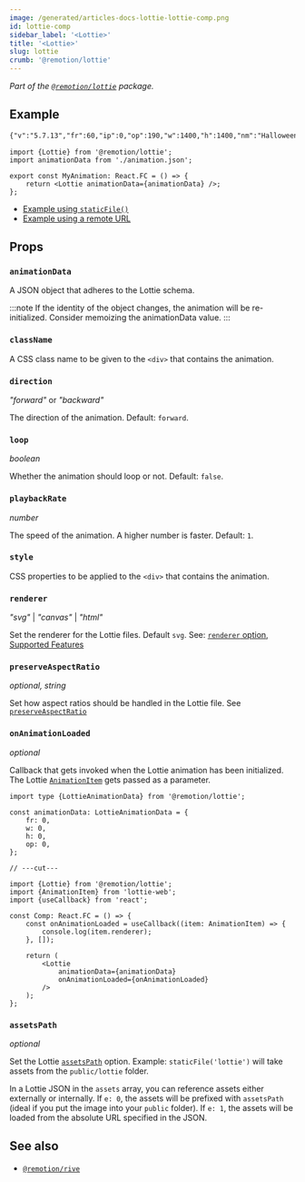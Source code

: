 ```yaml
---
image: /generated/articles-docs-lottie-lottie-comp.png
id: lottie-comp
sidebar_label: '<Lottie>'
title: '<Lottie>'
slug: lottie
crumb: '@remotion/lottie'
---
```


_Part of the [`@remotion/lottie`](/docs/lottie) package._

## Example

```txt title="animation.json"
{"v":"5.7.13","fr":60,"ip":0,"op":190,"w":1400,"h":1400,"nm":"Halloween4","ddd":0,"assets":[],"layers":[{"ddd":0,"ind":1,"ty":4,"nm":"syes2 Outlines","sr":1,"ks":{"o":{"a":1,"k":[{"i":{"x":[0.667],"y":[1]},"o":{"x":[0.333],"y":[0]},"t":81,"s":[0]},{"i":{"x":[0.833],"y":[1]},"o":{"x":[0.167],"y":[0]},"t":126,"s":[100]},{"i":{"x":[0.833],"y":[1]},"o":{"x":[0.167],"y":[0]},"t":180,"s":[100]},{"t":189,"s":[0]}],"ix":11},"r":{"a":0,"k":0,"ix":10},"p":{"a":0,"k":[700,700,0],"ix":2,"l":2},"a":{"a":0,"k":[700,700,0],"ix":1,"l":2},"s":{"a":0,"k":[81,81,100],"ix":6,"l":2}},"ao":0,"shapes":[{"ty":"gr","it":[{"ind":0,"ty":"sh","ix":1,"ks":{"a":0,"k":{"i":[[23.598,4.338],[-16.144,12.513],[-14.406,-3.486],[-5.783,-9.989],[5.551,-10.333],[13.41,0.622]],"o":[[13.06,-15.846],[12.84,-9.954],[11.369,2.748],[5.304,9.168],[-6.815,12.675],[-27.865,-1.285]],"v":[[-60.747,25.943],[-16.719,-16.816],[26.301,-32.49],[50.867,-9.75],[55.196,21.422],[18.174,35.354]],"c":true},"ix":2},"nm":"Path 1","mn":"ADBE Vector Shape - Group","hd":false},{"ty":"fl","c":{"a":0,"k":[0.075,0.035000000748,0.071000005685,1],"ix":4},"o":{"a":0,"k":100,"ix":5},"r":1,"bm":0,"nm":"Fill 1","mn":"ADBE Vector Graphic - Fill","hd":false},{"ty":"tr","p":{"a":0,"k":[1016.351,648.256],"ix":2},"a":{"a":0,"k":[0,0],"ix":1},"s":{"a":0,"k":[100,100],"ix":3},"r":{"a":0,"k":0,"ix":6},"o":{"a":0,"k":100,"ix":7},"sk":{"a":0,"k":0,"ix":4},"sa":{"a":0,"k":0,"ix":5},"nm":"Transform"}],"nm":"Group 1","np":2,"cix":2,"bm":0,"ix":1,"mn":"ADBE Vector Group","hd":false},{"ty":"gr","it":[{"ind":0,"ty":"sh","ix":1,"ks":{"a":0,"k":{"i":[[8.588,-5.228],[-0.529,-9.563],[-2.631,-4.201],[-26.415,-19.799],[-0.591,17.05],[11.075,13.562]],"o":[[-8.602,5.235],[0.295,5.194],[17.663,28.208],[8.121,-15.849],[0.646,-18.677],[-11.088,-13.558]],"v":[[-28.393,-48.557],[-43.638,-24.21],[-38.246,-10.278],[32.714,58.061],[43.521,7.485],[31.676,-44.504]],"c":true},"ix":2},"nm":"Path 1","mn":"ADBE Vector Shape - Group","hd":false},{"ty":"fl","c":{"a":0,"k":[0.075,0.035000000748,0.071000005685,1],"ix":4},"o":{"a":0,"k":100,"ix":5},"r":1,"bm":0,"nm":"Fill 1","mn":"ADBE Vector Graphic - Fill","hd":false},{"ty":"tr","p":{"a":0,"k":[868.17,595.655],"ix":2},"a":{"a":0,"k":[0,0],"ix":1},"s":{"a":0,"k":[100,100],"ix":3},"r":{"a":0,"k":0,"ix":6},"o":{"a":0,"k":100,"ix":7},"sk":{"a":0,"k":0,"ix":4},"sa":{"a":0,"k":0,"ix":5},"nm":"Transform"}],"nm":"Group 2","np":2,"cix":2,"bm":0,"ix":2,"mn":"ADBE Vector Group","hd":false}],"ip":0,"op":190,"st":0,"bm":0},{"ddd":0,"ind":2,"ty":4,"nm":"mouth Outlines","sr":1,"ks":{"o":{"a":1,"k":[{"i":{"x":[0.667],"y":[1]},"o":{"x":[0.333],"y":[0]},"t":126,"s":[0]},{"i":{"x":[0.833],"y":[1]},"o":{"x":[0.333],"y":[0]},"t":165,"s":[100]},{"i":{"x":[0.833],"y":[1]},"o":{"x":[0.167],"y":[0]},"t":180,"s":[100]},{"t":189,"s":[0]}],"ix":11},"r":{"a":0,"k":0,"ix":10},"p":{"a":0,"k":[700,700,0],"ix":2,"l":2},"a":{"a":0,"k":[700,700,0],"ix":1,"l":2},"s":{"a":0,"k":[81,81,100],"ix":6,"l":2}},"ao":0,"shapes":[{"ty":"gr","it":[{"ind":0,"ty":"sh","ix":1,"ks":{"a":0,"k":{"i":[[7.317,2.572],[-55.276,18.748],[-3.219,58.553],[13.379,-15.2],[1.988,11.645],[11.29,-14.437],[2.065,14.99],[13.311,-16.182],[4.956,16.23],[8.899,-17.054],[6.334,14.712],[1.491,-17.313],[7.875,10.834],[-1.962,-12.524]],"o":[[22.414,49.865],[55.282,-18.752],[-13.38,15.196],[-1.989,-11.659],[-11.301,14.427],[-6.001,-13.214],[-11.037,17.796],[-9.974,-12.898],[-4.967,18.206],[-8.578,-13.169],[-4.002,17.253],[-7.88,-10.845],[1.974,12.524],[-6.802,-0.536]],"v":[[-120.666,3.985],[16.998,59.13],[120.665,-77.878],[80.514,-32.268],[74.554,-67.213],[40.654,-23.918],[28.508,-66.494],[-8.082,-15.423],[-30.68,-59.515],[-51.564,-6.359],[-73.981,-48.265],[-82.225,3.686],[-105.874,-28.833],[-99.963,8.752]],"c":true},"ix":2},"nm":"Path 1","mn":"ADBE Vector Shape - Group","hd":false},{"ty":"fl","c":{"a":0,"k":[0.075,0.035000000748,0.071000005685,1],"ix":4},"o":{"a":0,"k":100,"ix":5},"r":1,"bm":0,"nm":"Fill 1","mn":"ADBE Vector Graphic - Fill","hd":false},{"ty":"tr","p":{"a":0,"k":[546.778,620.971],"ix":2},"a":{"a":0,"k":[0,0],"ix":1},"s":{"a":0,"k":[100,100],"ix":3},"r":{"a":0,"k":0,"ix":6},"o":{"a":0,"k":100,"ix":7},"sk":{"a":0,"k":0,"ix":4},"sa":{"a":0,"k":0,"ix":5},"nm":"Transform"}],"nm":"Group 1","np":2,"cix":2,"bm":0,"ix":1,"mn":"ADBE Vector Group","hd":false}],"ip":0,"op":190,"st":0,"bm":0},{"ddd":0,"ind":3,"ty":4,"nm":"eyes Outlines","sr":1,"ks":{"o":{"a":1,"k":[{"i":{"x":[0.667],"y":[1]},"o":{"x":[0.333],"y":[0]},"t":45,"s":[0]},{"i":{"x":[0.833],"y":[1]},"o":{"x":[0.333],"y":[0]},"t":90,"s":[100]},{"i":{"x":[0.833],"y":[1]},"o":{"x":[0.167],"y":[0]},"t":180,"s":[100]},{"t":189,"s":[0]}],"ix":11},"r":{"a":0,"k":0,"ix":10},"p":{"a":0,"k":[700,700,0],"ix":2,"l":2},"a":{"a":0,"k":[700,700,0],"ix":1,"l":2},"s":{"a":0,"k":[81,81,100],"ix":6,"l":2}},"ao":0,"shapes":[{"ty":"gr","it":[{"ind":0,"ty":"sh","ix":1,"ks":{"a":0,"k":{"i":[[-7.396,4.729],[-19.62,-29.593],[4.757,-6.698],[3.418,0.553],[3.092,1.532],[20.959,-9.584],[5.658,5.583],[-3.349,8.47]],"o":[[31.578,-20.161],[3.851,5.791],[-2.607,3.689],[-3.404,-0.546],[-18.538,-9.155],[-7.691,3.517],[-5.026,-4.942],[3.335,-8.474]],"v":[[-38.476,-16.268],[50.238,0.056],[52.279,22.001],[42.187,26.309],[32.713,22.262],[-29.641,29.118],[-52.01,30.845],[-53.511,6.705]],"c":true},"ix":2},"nm":"Path 1","mn":"ADBE Vector Shape - Group","hd":false},{"ty":"fl","c":{"a":0,"k":[0.075,0.035000000748,0.071000005685,1],"ix":4},"o":{"a":0,"k":100,"ix":5},"r":1,"bm":0,"nm":"Fill 1","mn":"ADBE Vector Graphic - Fill","hd":false},{"ty":"tr","p":{"a":0,"k":[593.479,470.1],"ix":2},"a":{"a":0,"k":[0,0],"ix":1},"s":{"a":0,"k":[100,100],"ix":3},"r":{"a":0,"k":0,"ix":6},"o":{"a":0,"k":100,"ix":7},"sk":{"a":0,"k":0,"ix":4},"sa":{"a":0,"k":0,"ix":5},"nm":"Transform"}],"nm":"Group 1","np":2,"cix":2,"bm":0,"ix":1,"mn":"ADBE Vector Group","hd":false},{"ty":"gr","it":[{"ind":0,"ty":"sh","ix":1,"ks":{"a":0,"k":{"i":[[7.389,-0.306],[10.089,-32.457],[-5.582,-2.562],[-2.79,2.184],[-2.306,2.765],[-20.077,3.744],[-3.576,7.127],[4.767,4.621]],"o":[[-31.53,1.33],[-1.975,6.351],[3.057,1.398],[2.789,-2.191],[13.781,-16.557],[7.361,-1.367],[3.173,-6.334],[-4.775,-4.616]],"v":[[24.553,-38.597],[-47.578,19.949],[-44.355,37.505],[-34.765,35.475],[-27.572,27.482],[27.256,0.095],[46.764,-10.272],[42.601,-29.199]],"c":true},"ix":2},"nm":"Path 1","mn":"ADBE Vector Shape - Group","hd":false},{"ty":"fl","c":{"a":0,"k":[0.075,0.035000000748,0.071000005685,1],"ix":4},"o":{"a":0,"k":100,"ix":5},"r":1,"bm":0,"nm":"Fill 1","mn":"ADBE Vector Graphic - Fill","hd":false},{"ty":"tr","p":{"a":0,"k":[440.244,517.803],"ix":2},"a":{"a":0,"k":[0,0],"ix":1},"s":{"a":0,"k":[100,100],"ix":3},"r":{"a":0,"k":0,"ix":6},"o":{"a":0,"k":100,"ix":7},"sk":{"a":0,"k":0,"ix":4},"sa":{"a":0,"k":0,"ix":5},"nm":"Transform"}],"nm":"Group 2","np":2,"cix":2,"bm":0,"ix":2,"mn":"ADBE Vector Group","hd":false}],"ip":0,"op":190,"st":0,"bm":0},{"ddd":0,"ind":4,"ty":4,"nm":"mouth2 Outlines","sr":1,"ks":{"o":{"a":1,"k":[{"i":{"x":[0.667],"y":[1]},"o":{"x":[0.333],"y":[0]},"t":126,"s":[0]},{"i":{"x":[0.833],"y":[1]},"o":{"x":[0.333],"y":[0]},"t":165,"s":[100]},{"i":{"x":[0.833],"y":[1]},"o":{"x":[0.167],"y":[0]},"t":180,"s":[100]},{"t":189,"s":[0]}],"ix":11},"r":{"a":0,"k":0,"ix":10},"p":{"a":0,"k":[700,700,0],"ix":2,"l":2},"a":{"a":0,"k":[700,700,0],"ix":1,"l":2},"s":{"a":0,"k":[81,81,100],"ix":6,"l":2}},"ao":0,"shapes":[{"ty":"gr","it":[{"ind":0,"ty":"sh","ix":1,"ks":{"a":0,"k":{"i":[[11.047,0.956],[0.35,-0.144],[0.901,-1.041],[0.453,-0.618],[6.272,-1.931],[2.02,4.882],[0.962,4.226],[1.458,0.346],[11.15,-8.673],[-0.171,2.531],[1.951,12.662],[3.18,1.45],[13.157,-7.11],[0.926,1.658],[-0.976,17.147],[1.614,1.247],[12.07,-2.924],[0.343,1.504],[-0.344,14.485],[7.543,12.506],[-22.114,-32.028],[-40.746,1.47],[-15.773,3.874],[-20.658,19.937]],"o":[[-0.372,0.196],[-1.807,0.783],[-0.48,0.584],[-3.758,5.235],[-6.691,2.037],[-1.635,-3.985],[-1.457,-0.333],[-12.07,7.424],[-2.192,1.704],[0.879,-13.049],[-3.256,-1.326],[-12.922,7.606],[-1.69,0.913],[-8.038,-14.387],[-1.649,-1.216],[-11.946,3.538],[-1.422,0.347],[-3.057,-14.063],[-9.542,-10.892],[-13.918,42.095],[22.116,32.017],[15.849,-0.563],[26.731,-6.576],[-11.239,0.395]],"v":[[92.391,39.28],[91.312,39.895],[89.958,40.758],[88.632,42.688],[73.251,56.833],[59.978,46.164],[56.337,33.77],[51.953,32.747],[19.356,61.315],[14.203,58.736],[12.404,19.979],[2.697,15.895],[-36.016,38.817],[-40.639,37.952],[-45.022,-12.052],[-49.907,-15.751],[-85.63,-4.227],[-88.88,-5.848],[-86.097,-49.696],[-111.915,-84.732],[-98.622,33.936],[2.875,83.262],[50.47,75.383],[125.833,40.211]],"c":true},"ix":2},"nm":"Path 1","mn":"ADBE Vector Shape - Group","hd":false},{"ty":"fl","c":{"a":0,"k":[0.075,0.035000000748,0.071000005685,1],"ix":4},"o":{"a":0,"k":100,"ix":5},"r":1,"bm":0,"nm":"Fill 1","mn":"ADBE Vector Graphic - Fill","hd":false},{"ty":"tr","p":{"a":0,"k":[902.385,716.475],"ix":2},"a":{"a":0,"k":[0,0],"ix":1},"s":{"a":0,"k":[100,100],"ix":3},"r":{"a":0,"k":0,"ix":6},"o":{"a":0,"k":100,"ix":7},"sk":{"a":0,"k":0,"ix":4},"sa":{"a":0,"k":0,"ix":5},"nm":"Transform"}],"nm":"Group 1","np":2,"cix":2,"bm":0,"ix":1,"mn":"ADBE Vector Group","hd":false}],"ip":0,"op":190,"st":0,"bm":0},{"ddd":0,"ind":5,"ty":4,"nm":"bag Outlines","sr":1,"ks":{"o":{"a":1,"k":[{"i":{"x":[0.667],"y":[1]},"o":{"x":[0.333],"y":[0]},"t":0,"s":[0]},{"i":{"x":[0.833],"y":[1]},"o":{"x":[0.333],"y":[0]},"t":45,"s":[100]},{"i":{"x":[0.833],"y":[1]},"o":{"x":[0.167],"y":[0]},"t":180,"s":[100]},{"t":189,"s":[0]}],"ix":11},"r":{"a":0,"k":0,"ix":10},"p":{"a":1,"k":[{"i":{"x":0.667,"y":1},"o":{"x":0.333,"y":0},"t":0,"s":[700,856,0],"to":[0,-26,0],"ti":[0,26,0]},{"t":45,"s":[700,700,0]}],"ix":2,"l":2},"a":{"a":0,"k":[700,700,0],"ix":1,"l":2},"s":{"a":0,"k":[81,81,100],"ix":6,"l":2}},"ao":0,"shapes":[{"ty":"gr","it":[{"ind":0,"ty":"sh","ix":1,"ks":{"a":0,"k":{"i":[[0,0],[8.615,2.583]],"o":[[-8.625,-2.576],[0,0]],"v":[[12.924,3.867],[-12.924,-3.867]],"c":false},"ix":2},"nm":"Path 1","mn":"ADBE Vector Shape - Group","hd":false},{"ty":"st","c":{"a":0,"k":[0.075,0.035000000748,0.071000005685,1],"ix":3},"o":{"a":0,"k":100,"ix":4},"w":{"a":0,"k":0.5,"ix":5},"lc":2,"lj":1,"ml":10,"bm":0,"nm":"Stroke 1","mn":"ADBE Vector Graphic - Stroke","hd":false},{"ty":"tr","p":{"a":0,"k":[600.913,847.655],"ix":2},"a":{"a":0,"k":[0,0],"ix":1},"s":{"a":0,"k":[100,100],"ix":3},"r":{"a":0,"k":0,"ix":6},"o":{"a":0,"k":100,"ix":7},"sk":{"a":0,"k":0,"ix":4},"sa":{"a":0,"k":0,"ix":5},"nm":"Transform"}],"nm":"Group 1","np":2,"cix":2,"bm":0,"ix":1,"mn":"ADBE Vector Group","hd":false},{"ty":"gr","it":[{"ind":0,"ty":"sh","ix":1,"ks":{"a":0,"k":{"i":[[0,0],[0.526,16.058]],"o":[[-3.854,-15.354],[0,0]],"v":[[3.306,23.664],[-3.306,-23.663]],"c":false},"ix":2},"nm":"Path 1","mn":"ADBE Vector Shape - Group","hd":false},{"ty":"st","c":{"a":0,"k":[0.075,0.035000000748,0.071000005685,1],"ix":3},"o":{"a":0,"k":100,"ix":4},"w":{"a":0,"k":0.5,"ix":5},"lc":2,"lj":1,"ml":10,"bm":0,"nm":"Stroke 1","mn":"ADBE Vector Graphic - Stroke","hd":false},{"ty":"tr","p":{"a":0,"k":[637.784,816.297],"ix":2},"a":{"a":0,"k":[0,0],"ix":1},"s":{"a":0,"k":[100,100],"ix":3},"r":{"a":0,"k":0,"ix":6},"o":{"a":0,"k":100,"ix":7},"sk":{"a":0,"k":0,"ix":4},"sa":{"a":0,"k":0,"ix":5},"nm":"Transform"}],"nm":"Group 2","np":2,"cix":2,"bm":0,"ix":2,"mn":"ADBE Vector Group","hd":false},{"ty":"gr","it":[{"ind":0,"ty":"sh","ix":1,"ks":{"a":0,"k":{"i":[[0,0],[1.099,64.303]],"o":[[8.364,-64.161],[0,0]],"v":[[-33.274,90.516],[32.175,-90.516]],"c":false},"ix":2},"nm":"Path 1","mn":"ADBE Vector Shape - Group","hd":false},{"ty":"st","c":{"a":0,"k":[0.075,0.035000000748,0.071000005685,1],"ix":3},"o":{"a":0,"k":100,"ix":4},"w":{"a":0,"k":0.5,"ix":5},"lc":2,"lj":1,"ml":10,"bm":0,"nm":"Stroke 1","mn":"ADBE Vector Graphic - Stroke","hd":false},{"ty":"tr","p":{"a":0,"k":[704.139,727.834],"ix":2},"a":{"a":0,"k":[0,0],"ix":1},"s":{"a":0,"k":[100,100],"ix":3},"r":{"a":0,"k":0,"ix":6},"o":{"a":0,"k":100,"ix":7},"sk":{"a":0,"k":0,"ix":4},"sa":{"a":0,"k":0,"ix":5},"nm":"Transform"}],"nm":"Group 3","np":2,"cix":2,"bm":0,"ix":3,"mn":"ADBE Vector Group","hd":false},{"ty":"gr","it":[{"ind":0,"ty":"sh","ix":1,"ks":{"a":0,"k":{"i":[[0,0],[-17.84,-0.216]],"o":[[12.329,-13.789],[0,0]],"v":[[-24.055,10.932],[24.055,-10.716]],"c":false},"ix":2},"nm":"Path 1","mn":"ADBE Vector Shape - Group","hd":false},{"ty":"st","c":{"a":0,"k":[0.075,0.035000000748,0.071000005685,1],"ix":3},"o":{"a":0,"k":100,"ix":4},"w":{"a":0,"k":0.5,"ix":5},"lc":2,"lj":1,"ml":10,"bm":0,"nm":"Stroke 1","mn":"ADBE Vector Graphic - Stroke","hd":false},{"ty":"tr","p":{"a":0,"k":[631.898,872.32],"ix":2},"a":{"a":0,"k":[0,0],"ix":1},"s":{"a":0,"k":[100,100],"ix":3},"r":{"a":0,"k":0,"ix":6},"o":{"a":0,"k":100,"ix":7},"sk":{"a":0,"k":0,"ix":4},"sa":{"a":0,"k":0,"ix":5},"nm":"Transform"}],"nm":"Group 4","np":2,"cix":2,"bm":0,"ix":4,"mn":"ADBE Vector Group","hd":false},{"ty":"gr","it":[{"ind":0,"ty":"sh","ix":1,"ks":{"a":0,"k":{"i":[[-72.516,-64.379],[37.905,51.972],[-22.914,63.997],[-5.819,-16.495]],"o":[[-59.257,-20.067],[-37.908,-51.984],[-3.878,17.642],[57.508,162.522]],"v":[[104.068,147.081],[-49.833,42.111],[-81.154,-147.081],[-71.512,-95.847]],"c":true},"ix":2},"nm":"Path 1","mn":"ADBE Vector Shape - Group","hd":false},{"ty":"fl","c":{"a":0,"k":[0.969000004787,0.741000007181,0.118000000598,1],"ix":4},"o":{"a":0,"k":100,"ix":5},"r":1,"bm":0,"nm":"Fill 1","mn":"ADBE Vector Graphic - Fill","hd":false},{"ty":"tr","p":{"a":0,"k":[427.43,668.832],"ix":2},"a":{"a":0,"k":[0,0],"ix":1},"s":{"a":0,"k":[100,100],"ix":3},"r":{"a":0,"k":0,"ix":6},"o":{"a":0,"k":100,"ix":7},"sk":{"a":0,"k":0,"ix":4},"sa":{"a":0,"k":0,"ix":5},"nm":"Transform"}],"nm":"Group 5","np":2,"cix":2,"bm":0,"ix":5,"mn":"ADBE Vector Group","hd":false},{"ty":"gr","it":[{"ind":0,"ty":"sh","ix":1,"ks":{"a":0,"k":{"i":[[8.866,-6.495],[0.807,-32.509],[-9.164,1.806],[-6.173,-2.765],[-5.894,5.98],[-2.047,7.553],[-2.082,-1.941],[-6.777,11.777],[5.942,8.88],[9.147,5.476],[5.053,9.556]],"o":[[-19.38,31.237],[8.961,-0.348],[7.598,-1.507],[5.99,2.686],[5.901,-5.981],[3.091,0.23],[7.722,7.206],[6.781,-11.763],[-5.926,-8.869],[-9.142,-5.468],[-10.992,6.035]],"v":[[-27.619,-40.056],[-58.87,58.621],[-34.688,41.174],[-17.901,51.129],[2.76,44.279],[14.133,22.897],[20.859,27.953],[52.089,16.019],[51.238,-17.908],[26.651,-37.659],[3.237,-58.622]],"c":true},"ix":2},"nm":"Path 1","mn":"ADBE Vector Shape - Group","hd":false},{"ty":"fl","c":{"a":0,"k":[0.969000004787,0.573000021542,0.118000000598,1],"ix":4},"o":{"a":0,"k":100,"ix":5},"r":1,"bm":0,"nm":"Fill 1","mn":"ADBE Vector Graphic - Fill","hd":false},{"ty":"tr","p":{"a":0,"k":[641.742,907.073],"ix":2},"a":{"a":0,"k":[0,0],"ix":1},"s":{"a":0,"k":[100,100],"ix":3},"r":{"a":0,"k":0,"ix":6},"o":{"a":0,"k":100,"ix":7},"sk":{"a":0,"k":0,"ix":4},"sa":{"a":0,"k":0,"ix":5},"nm":"Transform"}],"nm":"Group 6","np":2,"cix":2,"bm":0,"ix":6,"mn":"ADBE Vector Group","hd":false},{"ty":"gr","it":[{"ind":0,"ty":"sh","ix":1,"ks":{"a":0,"k":{"i":[[2.706,-1.381],[21.725,-6.242],[38.98,-2.594],[62.052,20.984],[-17.443,-15.86],[-18.995,-4.791],[-31.264,-1.11],[-15.794,2.006],[-8.282,1.082],[-8.244,1.997],[-14.345,4.732],[-12.963,34.525]],"o":[[-20.445,10.397],[-38.118,10.974],[-65.457,4.355],[14.777,20.992],[18.635,6.042],[30.146,7.602],[15.774,0.559],[8.275,-1.041],[8.346,-1.093],[14.579,-3.52],[16.955,-25.265],[-2.679,1.45]],"v":[[183.763,-52.337],[120.274,-27.564],[3.519,-8.568],[-191.806,-29.773],[-143.147,25.428],[-86.776,41.949],[5.462,56.126],[52.876,54.071],[77.711,51.585],[102.617,46.854],[145.888,33.926],[191.806,-56.686]],"c":true},"ix":2},"nm":"Path 1","mn":"ADBE Vector Shape - Group","hd":false},{"ty":"fl","c":{"a":0,"k":[0.969000004787,0.486000001197,0.118000000598,1],"ix":4},"o":{"a":0,"k":100,"ix":5},"r":1,"bm":0,"nm":"Fill 1","mn":"ADBE Vector Graphic - Fill","hd":false},{"ty":"tr","p":{"a":0,"k":[558.172,763.575],"ix":2},"a":{"a":0,"k":[0,0],"ix":1},"s":{"a":0,"k":[100,100],"ix":3},"r":{"a":0,"k":0,"ix":6},"o":{"a":0,"k":100,"ix":7},"sk":{"a":0,"k":0,"ix":4},"sa":{"a":0,"k":0,"ix":5},"nm":"Transform"}],"nm":"Group 7","np":2,"cix":2,"bm":0,"ix":7,"mn":"ADBE Vector Group","hd":false},{"ty":"gr","it":[{"ind":0,"ty":"sh","ix":1,"ks":{"a":0,"k":{"i":[[0.748,-0.652],[19.6,-12.887],[20.15,-8.227],[41.021,-7.313],[73.322,12.96],[-8.701,-28.13],[-39.795,-2.524],[-20.201,0.653],[-21.125,2.373],[-39.801,16.604],[-30.398,23.646],[0.989,16.027],[8.238,24.08]],"o":[[-17.766,15.702],[-18.505,12.164],[-39.189,16.01],[-74.343,13.262],[0.8,26.411],[37.653,12.489],[20.094,1.275],[21.101,-0.669],[42.017,-4.706],[34.875,-14.564],[0.812,-15.688],[-1.539,-25.339],[-0.742,0.664]],"v":[[220.406,-106.169],[164.566,-62.793],[106.49,-32.732],[-14.375,1.923],[-238.266,2.747],[-224.433,84.76],[-107.675,106.689],[-47.182,107.517],[15.997,104.673],[139.501,72.388],[237.441,14.158],[237.277,-33.444],[222.604,-108.169]],"c":true},"ix":2},"nm":"Path 1","mn":"ADBE Vector Shape - Group","hd":false},{"ty":"fl","c":{"a":0,"k":[0.969000004787,0.486000001197,0.118000000598,1],"ix":4},"o":{"a":0,"k":100,"ix":5},"r":1,"bm":0,"nm":"Fill 1","mn":"ADBE Vector Graphic - Fill","hd":false},{"ty":"tr","p":{"a":0,"k":[542.572,550.63],"ix":2},"a":{"a":0,"k":[0,0],"ix":1},"s":{"a":0,"k":[100,100],"ix":3},"r":{"a":0,"k":0,"ix":6},"o":{"a":0,"k":100,"ix":7},"sk":{"a":0,"k":0,"ix":4},"sa":{"a":0,"k":0,"ix":5},"nm":"Transform"}],"nm":"Group 8","np":2,"cix":2,"bm":0,"ix":8,"mn":"ADBE Vector Group","hd":false},{"ty":"gr","it":[{"ind":0,"ty":"sh","ix":1,"ks":{"a":0,"k":{"i":[[9.862,-7.646],[15.162,-9.48],[14.464,-6.695],[49.288,-2.895],[6.052,-24.753],[-35.318,7.701],[-36.026,14.11],[-34.972,21.448],[-17.442,14.956],[37.615,7.42]],"o":[[-14.238,11.061],[-13.668,8.54],[-45.751,21.155],[-11.582,20.861],[35.689,-0.331],[37.475,-8.161],[37.547,-14.702],[19.531,-11.998],[-25.779,-21.221],[-9.365,8.622]],"v":[[66.742,-67.805],[22.932,-36.272],[-19.341,-13.46],[-163.892,23.572],[-190.781,92.214],[-83.967,80.871],[25.104,43.829],[135.152,-7.765],[190.781,-48.005],[95.693,-92.214]],"c":true},"ix":2},"nm":"Path 1","mn":"ADBE Vector Shape - Group","hd":false},{"ty":"fl","c":{"a":0,"k":[0.969000004787,0.486000001197,0.118000000598,1],"ix":4},"o":{"a":0,"k":100,"ix":5},"r":1,"bm":0,"nm":"Fill 1","mn":"ADBE Vector Graphic - Fill","hd":false},{"ty":"tr","p":{"a":0,"k":[503.056,384.674],"ix":2},"a":{"a":0,"k":[0,0],"ix":1},"s":{"a":0,"k":[100,100],"ix":3},"r":{"a":0,"k":0,"ix":6},"o":{"a":0,"k":100,"ix":7},"sk":{"a":0,"k":0,"ix":4},"sa":{"a":0,"k":0,"ix":5},"nm":"Transform"}],"nm":"Group 9","np":2,"cix":2,"bm":0,"ix":9,"mn":"ADBE Vector Group","hd":false},{"ty":"gr","it":[{"ind":0,"ty":"sh","ix":1,"ks":{"a":0,"k":{"i":[[-10.58,3.984],[-17.896,10.432],[-2.689,1.697],[5.496,-1.099],[24.656,-19.862]],"o":[[19.116,-7.21],[2.745,-1.604],[-5.334,0.838],[-27.679,5.571],[10.803,-3.068]],"v":[[-15.85,10.457],[39.872,-15.909],[47.944,-20.956],[31.738,-18.081],[-47.943,20.956]],"c":true},"ix":2},"nm":"Path 1","mn":"ADBE Vector Shape - Group","hd":false},{"ty":"fl","c":{"a":0,"k":[0.969000004787,0.486000001197,0.118000000598,1],"ix":4},"o":{"a":0,"k":100,"ix":5},"r":1,"bm":0,"nm":"Fill 1","mn":"ADBE Vector Graphic - Fill","hd":false},{"ty":"tr","p":{"a":0,"k":[449.376,312.701],"ix":2},"a":{"a":0,"k":[0,0],"ix":1},"s":{"a":0,"k":[100,100],"ix":3},"r":{"a":0,"k":0,"ix":6},"o":{"a":0,"k":100,"ix":7},"sk":{"a":0,"k":0,"ix":4},"sa":{"a":0,"k":0,"ix":5},"nm":"Transform"}],"nm":"Group 10","np":2,"cix":2,"bm":0,"ix":10,"mn":"ADBE Vector Group","hd":false},{"ty":"gr","it":[{"ind":0,"ty":"sh","ix":1,"ks":{"a":0,"k":{"i":[[68.181,130.869],[-122.563,24.684],[-7.989,-131.206],[60.967,-5.235]],"o":[[-101.686,-195.127],[193.949,-39.041],[11.013,180.573],[-78.881,6.774]],"v":[[-173.28,128.982],[-34.783,-271.169],[263.953,-48.596],[104.049,303.437]],"c":true},"ix":2},"nm":"Path 1","mn":"ADBE Vector Shape - Group","hd":false},{"ty":"fl","c":{"a":0,"k":[0.969000004787,0.573000021542,0.118000000598,1],"ix":4},"o":{"a":0,"k":100,"ix":5},"r":1,"bm":0,"nm":"Fill 1","mn":"ADBE Vector Graphic - Fill","hd":false},{"ty":"tr","p":{"a":0,"k":[515.896,565.783],"ix":2},"a":{"a":0,"k":[0,0],"ix":1},"s":{"a":0,"k":[100,100],"ix":3},"r":{"a":0,"k":0,"ix":6},"o":{"a":0,"k":100,"ix":7},"sk":{"a":0,"k":0,"ix":4},"sa":{"a":0,"k":0,"ix":5},"nm":"Transform"}],"nm":"Group 11","np":2,"cix":2,"bm":0,"ix":11,"mn":"ADBE Vector Group","hd":false},{"ty":"gr","it":[{"ind":0,"ty":"sh","ix":1,"ks":{"a":0,"k":{"i":[[0,0],[-6.657,-16.803],[-5.001,-17.299],[20.816,-16.044],[21.149,-15.557],[4.214,-39.152],[-25.488,-28.314]],"o":[[-10.899,14.536],[6.588,16.657],[7.369,25.545],[-20.827,16.059],[-30.987,22.781],[-4.209,39.162],[0,0]],"v":[[55.865,-207.393],[48.834,-155.371],[75.162,-109.187],[44.99,-40.176],[-22.044,0.364],[-78.322,99.446],[-44.264,207.393]],"c":false},"ix":2},"nm":"Path 1","mn":"ADBE Vector Shape - Group","hd":false},{"ty":"st","c":{"a":0,"k":[0.075,0.035000000748,0.071000005685,1],"ix":3},"o":{"a":0,"k":100,"ix":4},"w":{"a":0,"k":0.5,"ix":5},"lc":2,"lj":1,"ml":10,"bm":0,"nm":"Stroke 1","mn":"ADBE Vector Graphic - Stroke","hd":false},{"ty":"tr","p":{"a":0,"k":[584.175,1089.951],"ix":2},"a":{"a":0,"k":[0,0],"ix":1},"s":{"a":0,"k":[100,100],"ix":3},"r":{"a":0,"k":0,"ix":6},"o":{"a":0,"k":100,"ix":7},"sk":{"a":0,"k":0,"ix":4},"sa":{"a":0,"k":0,"ix":5},"nm":"Transform"}],"nm":"Group 12","np":2,"cix":2,"bm":0,"ix":12,"mn":"ADBE Vector Group","hd":false}],"ip":0,"op":190,"st":0,"bm":0},{"ddd":0,"ind":6,"ty":4,"nm":"bag2 Outlines","sr":1,"ks":{"o":{"a":1,"k":[{"i":{"x":[0.667],"y":[1]},"o":{"x":[0.333],"y":[0]},"t":0,"s":[0]},{"i":{"x":[0.78],"y":[17.742]},"o":{"x":[0.318],"y":[0]},"t":45,"s":[100]},{"i":{"x":[0.722],"y":[1]},"o":{"x":[0.385],"y":[0.02]},"t":180,"s":[100]},{"t":189,"s":[0]}],"ix":11},"r":{"a":0,"k":0,"ix":10},"p":{"a":1,"k":[{"i":{"x":0.667,"y":1},"o":{"x":0.333,"y":0},"t":0,"s":[700,856,0],"to":[0,-26,0],"ti":[0,26,0]},{"i":{"x":0.667,"y":0.667},"o":{"x":0.333,"y":0.333},"t":45,"s":[700,700,0],"to":[0,0,0],"ti":[0,0,0]},{"t":180,"s":[700,700,0]}],"ix":2,"l":2},"a":{"a":0,"k":[700,700,0],"ix":1,"l":2},"s":{"a":0,"k":[81,81,100],"ix":6,"l":2}},"ao":0,"shapes":[{"ty":"gr","it":[{"ind":0,"ty":"sh","ix":1,"ks":{"a":0,"k":{"i":[[0,0],[2.9,-19.847],[4.72,-18.521],[28.38,8.632],[28.418,9.365],[25.324,-26.216],[-8.571,-47.938]],"o":[[-18.212,0.265],[-2.865,19.662],[-7.008,27.384],[-28.382,-8.639],[-41.631,-13.695],[-25.315,26.209],[0,0]],"v":[[164.64,-110.647],[129.617,-77.27],[129.253,-14.616],[63.143,8.512],[-22.154,-27.992],[-129.267,-7.969],[-156.069,110.647]],"c":false},"ix":2},"nm":"Path 1","mn":"ADBE Vector Shape - Group","hd":false},{"ty":"st","c":{"a":0,"k":[0.075,0.035000000748,0.071000005685,1],"ix":3},"o":{"a":0,"k":100,"ix":4},"w":{"a":0,"k":0.5,"ix":5},"lc":2,"lj":1,"ml":10,"bm":0,"nm":"Stroke 1","mn":"ADBE Vector Graphic - Stroke","hd":false},{"ty":"tr","p":{"a":0,"k":[639.495,1092.547],"ix":2},"a":{"a":0,"k":[0,0],"ix":1},"s":{"a":0,"k":[100,100],"ix":3},"r":{"a":0,"k":0,"ix":6},"o":{"a":0,"k":100,"ix":7},"sk":{"a":0,"k":0,"ix":4},"sa":{"a":0,"k":0,"ix":5},"nm":"Transform"}],"nm":"Group 1","np":2,"cix":2,"bm":0,"ix":1,"mn":"ADBE Vector Group","hd":false},{"ty":"gr","it":[{"ind":0,"ty":"sh","ix":1,"ks":{"a":0,"k":{"i":[[0,0],[-20.659,-6.039],[-4.555,2.608]],"o":[[15.608,15.265],[4.925,1.443],[0,0]],"v":[[-35.229,-17.546],[20.205,15.021],[35.229,14.938]],"c":false},"ix":2},"nm":"Path 1","mn":"ADBE Vector Shape - Group","hd":false},{"ty":"st","c":{"a":0,"k":[0.075,0.035000000748,0.071000005685,1],"ix":3},"o":{"a":0,"k":100,"ix":4},"w":{"a":0,"k":0.5,"ix":5},"lc":2,"lj":1,"ml":10,"bm":0,"nm":"Stroke 1","mn":"ADBE Vector Graphic - Stroke","hd":false},{"ty":"tr","p":{"a":0,"k":[792.133,965.742],"ix":2},"a":{"a":0,"k":[0,0],"ix":1},"s":{"a":0,"k":[100,100],"ix":3},"r":{"a":0,"k":0,"ix":6},"o":{"a":0,"k":100,"ix":7},"sk":{"a":0,"k":0,"ix":4},"sa":{"a":0,"k":0,"ix":5},"nm":"Transform"}],"nm":"Group 2","np":2,"cix":2,"bm":0,"ix":2,"mn":"ADBE Vector Group","hd":false},{"ty":"gr","it":[{"ind":0,"ty":"sh","ix":1,"ks":{"a":0,"k":{"i":[[9.858,3.47],[17.243,-8.645],[3.813,-4.953],[-4.074,-4.7],[-5.792,1.062],[-5.826,0.742],[0.351,-6.849],[-6.644,-2.504],[-11.081,3.28],[-1.257,-5.475],[-5.786,-0.838],[-4.259,7.714],[-3.318,-3.5],[-4.519,1.972],[1.36,7.403],[0,0]],"o":[[-17.656,7.846],[-5.682,2.852],[-3.827,4.947],[3.738,4.317],[5.757,-1.085],[-3.366,6.056],[-0.329,6.843],[10.737,4.06],[-1.065,5.54],[1.257,5.503],[8.964,1.288],[1.545,4.493],[3.311,3.497],[7.166,-3.106],[0,0],[-16.289,-4.706]],"v":[[7.867,-55.071],[-44.488,-30.333],[-59.843,-19.486],[-60.737,-2.43],[-44.482,1.496],[-27.445,-2.773],[-34.425,16.51],[-24.717,33.315],[7.585,23.906],[6.72,40.64],[17.966,52.221],[37.813,36.867],[44.305,49.521],[57.646,53.1],[63.232,32.915],[49.705,-40.336]],"c":true},"ix":2},"nm":"Path 1","mn":"ADBE Vector Shape - Group","hd":false},{"ty":"fl","c":{"a":0,"k":[0.779999976065,0.685999971278,0.745000023935,1],"ix":4},"o":{"a":0,"k":100,"ix":5},"r":1,"bm":0,"nm":"Fill 1","mn":"ADBE Vector Graphic - Fill","hd":false},{"ty":"tr","p":{"a":0,"k":[770.767,992.317],"ix":2},"a":{"a":0,"k":[0,0],"ix":1},"s":{"a":0,"k":[100,100],"ix":3},"r":{"a":0,"k":0,"ix":6},"o":{"a":0,"k":100,"ix":7},"sk":{"a":0,"k":0,"ix":4},"sa":{"a":0,"k":0,"ix":5},"nm":"Transform"}],"nm":"Group 3","np":2,"cix":2,"bm":0,"ix":3,"mn":"ADBE Vector Group","hd":false},{"ty":"gr","it":[{"ind":0,"ty":"sh","ix":1,"ks":{"a":0,"k":{"i":[[-1.264,11.84],[1.93,23.118],[13.493,13.685],[10.346,3.167],[10.326,3.541],[9.885,5.272],[8.182,6.179],[9.425,15.3],[4.871,24.347],[-2.315,-37.671],[-9.584,-12.916],[-13.692,-9.651],[-13.864,-14.488],[-3.757,-8.097],[-1.353,-9.519],[1.306,-18.467],[-26.827,8.697]],"o":[[2.445,-22.702],[-1.67,-20.133],[-7.701,-7.809],[-10.435,-3.181],[-10.566,-3.634],[-8.994,-4.796],[-14.117,-10.653],[-12.745,-20.771],[-7.976,37.612],[4.699,15.124],[10.112,13.633],[15.966,11.257],[6.079,6.352],[4.026,8.652],[2.631,18.466],[22.761,1.02],[-1.841,-11.668]],"v":[[94.696,116.621],[104.932,49.041],[79.299,-2.088],[52.858,-18.147],[21.387,-26.947],[-9.246,-40.487],[-35.476,-56.409],[-70.828,-96.2],[-96.852,-164.882],[-104.546,-50.295],[-82.933,-7.962],[-46.646,27.699],[2.062,59.445],[16.928,81.162],[24.142,108.549],[20.342,163.862],[95.658,152.094]],"c":true},"ix":2},"nm":"Path 1","mn":"ADBE Vector Shape - Group","hd":false},{"ty":"fl","c":{"a":0,"k":[0.877999997606,0.827000038297,0.859000052658,1],"ix":4},"o":{"a":0,"k":100,"ix":5},"r":1,"bm":0,"nm":"Fill 1","mn":"ADBE Vector Graphic - Fill","hd":false},{"ty":"tr","p":{"a":0,"k":[805.701,815.953],"ix":2},"a":{"a":0,"k":[0,0],"ix":1},"s":{"a":0,"k":[100,100],"ix":3},"r":{"a":0,"k":0,"ix":6},"o":{"a":0,"k":100,"ix":7},"sk":{"a":0,"k":0,"ix":4},"sa":{"a":0,"k":0,"ix":5},"nm":"Transform"}],"nm":"Group 4","np":2,"cix":2,"bm":0,"ix":4,"mn":"ADBE Vector Group","hd":false},{"ty":"gr","it":[{"ind":0,"ty":"sh","ix":1,"ks":{"a":0,"k":{"i":[[-0.329,13.641],[9.652,21.99],[14.942,14.567],[23.131,3.833],[23.324,10.143],[10.106,6],[7.831,5.805],[8.464,19.542],[-1.854,13.761],[1.209,-2.508],[4.967,-18.82],[-21.015,-26.528],[-16.592,-8.916],[-10.532,-3.988],[-10.339,-2.717],[-8.402,-6.437],[-5.482,-7.296],[0.996,-20.573],[1.085,-22.073],[-1.237,-8.089],[-33.45,25.94]],"o":[[0.611,-24.158],[-8.601,-19.587],[-17.017,-16.578],[-24.862,-4.119],[-10.786,-4.696],[-8.367,-4.954],[-16.715,-12.387],[-5.654,-13.036],[-1.25,2.456],[-8.415,17.233],[4.816,34.22],[11.961,15.124],[9.947,5.338],[10.016,3.796],[10.03,2.639],[7.179,5.493],[11.934,15.908],[-1.072,22.11],[-0.432,8.306],[33.945,-12.147],[1.992,-13.4]],"v":[[151.85,98.104],[140.515,27.526],[103.603,-23.641],[42.474,-55.63],[-30.21,-74.097],[-60.946,-91.103],[-85.444,-106.918],[-123.064,-155.331],[-128.78,-196.073],[-132.51,-188.67],[-152.461,-134.365],[-114.882,-39.909],[-71.821,-5.051],[-41.181,9.263],[-10.438,18.056],[17.976,30.501],[36.964,50.554],[54.675,106.408],[43.662,171.444],[44.961,196.073],[147.811,138.576]],"c":true},"ix":2},"nm":"Path 1","mn":"ADBE Vector Shape - Group","hd":false},{"ty":"fl","c":{"a":0,"k":[0.877999997606,0.827000038297,0.859000052658,1],"ix":4},"o":{"a":0,"k":100,"ix":5},"r":1,"bm":0,"nm":"Fill 1","mn":"ADBE Vector Graphic - Fill","hd":false},{"ty":"tr","p":{"a":0,"k":[865.211,768.92],"ix":2},"a":{"a":0,"k":[0,0],"ix":1},"s":{"a":0,"k":[100,100],"ix":3},"r":{"a":0,"k":0,"ix":6},"o":{"a":0,"k":100,"ix":7},"sk":{"a":0,"k":0,"ix":4},"sa":{"a":0,"k":0,"ix":5},"nm":"Transform"}],"nm":"Group 5","np":2,"cix":2,"bm":0,"ix":5,"mn":"ADBE Vector Group","hd":false},{"ty":"gr","it":[{"ind":0,"ty":"sh","ix":1,"ks":{"a":0,"k":{"i":[[3.133,6.468],[13.458,13.41],[19.985,11.116],[22.265,2.892],[20.796,9.233],[15.698,16.217],[11.492,19.469],[4.891,15.829],[9.775,-16.896],[0.494,-1.182],[-1.766,-12.098],[-5.778,-9.742],[-9.164,-7.687],[-9.294,-5.403],[-10.175,-4.744],[-11.995,-2.999],[-11.789,-1.695],[-11.116,-5.249],[-13.994,-16.227],[-6.645,-19.882],[1.36,-23.68],[1.038,-7.88],[-18.534,23.1],[-10.297,16.849]],"o":[[-8.45,-17.434],[-16.281,-16.206],[-19.957,-11.088],[-22.315,-2.896],[-20.562,-9.117],[-15.498,-16.007],[-8.354,-14.17],[-11.59,14.028],[0.514,0.849],[-4.74,11.277],[1.663,11.521],[6.176,10.377],[8.307,6.984],[9.721,5.64],[11.239,5.263],[11.562,2.879],[12.077,1.741],[19.16,9.061],[13.363,15.488],[7.487,22.406],[-0.46,7.958],[21.516,-17.779],[13.672,-16.99],[-2.308,-6.856]],"v":[[181.453,64.063],[147.906,17.972],[94.651,-25.354],[29.998,-42.552],[-35.953,-57.333],[-89.656,-98.924],[-131.466,-151.152],[-151.08,-196.35],[-183.114,-149.854],[-182.888,-146.776],[-187.669,-111.379],[-175.359,-79.835],[-153.479,-52.909],[-126.657,-34.851],[-97.213,-18.415],[-62.176,-6.3],[-27.167,0.372],[7.698,9.807],[57.099,48.54],[88.339,101.555],[95.454,172.628],[93.044,196.35],[153.629,134.95],[189.435,84.136]],"c":true},"ix":2},"nm":"Path 1","mn":"ADBE Vector Shape - Group","hd":false},{"ty":"fl","c":{"a":0,"k":[0.877999997606,0.827000038297,0.859000052658,1],"ix":4},"o":{"a":0,"k":100,"ix":5},"r":1,"bm":0,"nm":"Fill 1","mn":"ADBE Vector Graphic - Fill","hd":false},{"ty":"tr","p":{"a":0,"k":[930.297,702.905],"ix":2},"a":{"a":0,"k":[0,0],"ix":1},"s":{"a":0,"k":[100,100],"ix":3},"r":{"a":0,"k":0,"ix":6},"o":{"a":0,"k":100,"ix":7},"sk":{"a":0,"k":0,"ix":4},"sa":{"a":0,"k":0,"ix":5},"nm":"Transform"}],"nm":"Group 6","np":2,"cix":2,"bm":0,"ix":6,"mn":"ADBE Vector Group","hd":false},{"ty":"gr","it":[{"ind":0,"ty":"sh","ix":1,"ks":{"a":0,"k":{"i":[[2.638,0.429],[42.793,6.726],[20.377,8.319],[15.643,12.377],[6.397,6.883],[5.804,8.142],[2.37,9.052],[-1.739,9.062],[0.707,-3.755],[-4.604,-10.68],[-8.299,-8.275],[-8.148,-6.966],[-9.192,-4.871],[-9.055,-3.645],[-10.814,-3.006],[-21.983,-0.186],[-33.222,-6.242],[19.264,21.159],[4.926,-0.498],[20.032,7.089],[15.272,36.222],[44.228,-50.773],[-11.176,-16.865],[-8.725,-9.545],[-10.181,-8.896],[-10.072,-5.378],[-11.096,-2.356],[-22.313,-4.26],[-10.031,-4.634],[-9.096,-6.915],[-13.836,-16.505],[-6.843,-18.04],[12.276,55.008]],"o":[[-42.745,-6.956],[-21.715,-3.4],[-18.17,-7.413],[-7.309,-5.798],[-6.766,-7.255],[-5.331,-7.471],[-2.335,-8.935],[0.72,-3.765],[-2.164,11.575],[4.726,10.961],[7.599,7.553],[7.969,6.801],[8.663,4.59],[10.435,4.201],[21.132,5.877],[33.738,0.285],[-7.597,-26.735],[-4.857,0.931],[-21.276,2.16],[-34.775,-12.308],[-72.595,-8.368],[5.846,19.534],[7.201,10.882],[9.164,10.021],[8.635,7.547],[10.078,5.39],[22.237,4.741],[10.792,2.067],[10.326,4.785],[16.989,12.881],[12.188,14.523],[38.1,-66.58],[-2.61,-0.584]],"v":[[175.772,-9.752],[46.589,-13.695],[-16.663,-31.75],[-67.94,-59.034],[-88.454,-78.177],[-108.3,-100.672],[-120.358,-126.349],[-120.343,-153.529],[-114.806,-152.451],[-111.797,-120.175],[-92.699,-92.411],[-70.09,-69.758],[-44.362,-52.122],[-17.466,-40.714],[14.404,-29.864],[79.317,-20.073],[181.054,-18.445],[140.597,-90.672],[125.937,-88.461],[63.853,-96.357],[-21.815,-169.169],[-195.92,-98.466],[-170.866,-43.57],[-146.642,-13.438],[-117.788,15.206],[-89.923,35.37],[-57.847,46.526],[9.546,56.433],[41.038,65.951],[70.078,83.933],[117.143,128.541],[145.874,177.536],[183.644,-8.216]],"c":true},"ix":2},"nm":"Path 1","mn":"ADBE Vector Shape - Group","hd":false},{"ty":"fl","c":{"a":0,"k":[0.877999997606,0.827000038297,0.859000052658,1],"ix":4},"o":{"a":0,"k":100,"ix":5},"r":1,"bm":0,"nm":"Fill 1","mn":"ADBE Vector Graphic - Fill","hd":false},{"ty":"tr","p":{"a":0,"k":[980.015,599.237],"ix":2},"a":{"a":0,"k":[0,0],"ix":1},"s":{"a":0,"k":[100,100],"ix":3},"r":{"a":0,"k":0,"ix":6},"o":{"a":0,"k":100,"ix":7},"sk":{"a":0,"k":0,"ix":4},"sa":{"a":0,"k":0,"ix":5},"nm":"Transform"}],"nm":"Group 7","np":2,"cix":2,"bm":0,"ix":7,"mn":"ADBE Vector Group","hd":false},{"ty":"gr","it":[{"ind":0,"ty":"sh","ix":1,"ks":{"a":0,"k":{"i":[[-68.084,139.48],[-148.947,-62.867],[129.952,-161.749],[66.604,45.96]],"o":[[59.198,-121.251],[151.696,64.031],[-96.433,120.042],[-54.781,-37.818]],"v":[[-206.553,-119.03],[99.096,-247.12],[144.686,138.579],[-168.034,264.027]],"c":true},"ix":2},"nm":"Path 1","mn":"ADBE Vector Shape - Group","hd":false},{"ty":"fl","c":{"a":0,"k":[0.779999976065,0.685999971278,0.745000023935,1],"ix":4},"o":{"a":0,"k":100,"ix":5},"r":1,"bm":0,"nm":"Fill 1","mn":"ADBE Vector Graphic - Fill","hd":false},{"ty":"tr","p":{"a":0,"k":[939.241,699.276],"ix":2},"a":{"a":0,"k":[0,0],"ix":1},"s":{"a":0,"k":[100,100],"ix":3},"r":{"a":0,"k":0,"ix":6},"o":{"a":0,"k":100,"ix":7},"sk":{"a":0,"k":0,"ix":4},"sa":{"a":0,"k":0,"ix":5},"nm":"Transform"}],"nm":"Group 8","np":2,"cix":2,"bm":0,"ix":8,"mn":"ADBE Vector Group","hd":false}],"ip":0,"op":190,"st":0,"bm":0}],"markers":[]}
```

```tsx title="Animation.tsx"
import {Lottie} from '@remotion/lottie';
import animationData from './animation.json';

export const MyAnimation: React.FC = () => {
	return <Lottie animationData={animationData} />;
};
```

- [Example using `staticFile()`](/docs/lottie/staticfile)
- [Example using a remote URL](/docs/lottie/remote)

## Props

### `animationData`

A JSON object that adheres to the Lottie schema.

:::note
If the identity of the object changes, the animation will be re-initialized. Consider memoizing the animationData value.
:::

### `className`

A CSS class name to be given to the `<div>` that contains the animation.

### `direction`

_"forward"_ or _"backward"_

The direction of the animation. Default: `forward`.

### `loop`

_boolean_

Whether the animation should loop or not. Default: `false`.

### `playbackRate`

_number_

The speed of the animation. A higher number is faster. Default: `1`.

### `style`

CSS properties to be applied to the `<div>` that contains the animation.

### `renderer`<AvailableFrom v="4.0.105" />

_"svg"_ | _"canvas"_ | _"html"_

Set the renderer for the Lottie files. Default `svg`. See: [`renderer` option](https://github.com/airbnb/lottie-web/wiki/Usage#getting-started), [Supported Features](https://github.com/airbnb/lottie-web/wiki/Features)

### `preserveAspectRatio`<AvailableFrom v="4.0.105" />

_optional, string_

Set how aspect ratios should be handled in the Lottie file.
See [`preserveAspectRatio`](https://github.com/airbnb/lottie-web/wiki/Renderer-Settings#preserveaspectratio)

### `onAnimationLoaded`<AvailableFrom v="3.2.29" />

_optional_

Callback that gets invoked when the Lottie animation has been initialized. The Lottie [`AnimationItem`](https://airbnb.io/lottie/#/web?id=usage-1) gets passed as a parameter.

```tsx twoslash
import type {LottieAnimationData} from '@remotion/lottie';

const animationData: LottieAnimationData = {
	fr: 0,
	w: 0,
	h: 0,
	op: 0,
};

// ---cut---

import {Lottie} from '@remotion/lottie';
import {AnimationItem} from 'lottie-web';
import {useCallback} from 'react';

const Comp: React.FC = () => {
	const onAnimationLoaded = useCallback((item: AnimationItem) => {
		console.log(item.renderer);
	}, []);

	return (
		<Lottie
			animationData={animationData}
			onAnimationLoaded={onAnimationLoaded}
		/>
	);
};
```

### `assetsPath`<AvailableFrom v="4.0.138" />

_optional_

Set the Lottie [`assetsPath`](https://github.com/airbnb/lottie-web/wiki/loadAnimation-options#assetspath) option. Example: `staticFile('lottie')` will take assets from the `public/lottie` folder.

In a Lottie JSON in the `assets` array, you can reference assets either externally or internally. If `e: 0`, the assets will be prefixed with `assetsPath` (ideal if you put the image into your `public` folder). If `e: 1`, the assets will be loaded from the absolute URL specified in the JSON.

## See also

- [`@remotion/rive`](/docs/rive)
